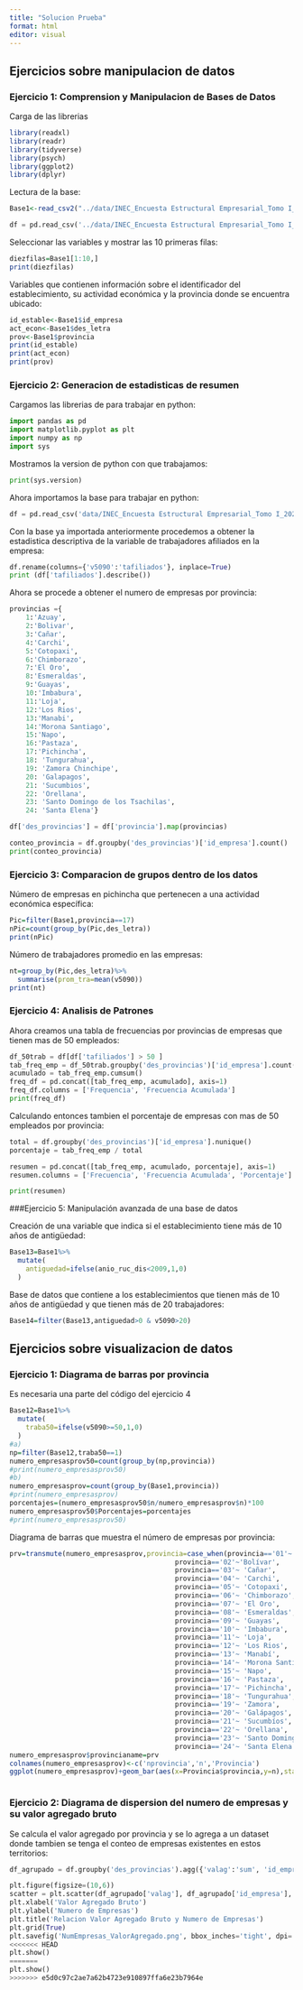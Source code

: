 ```yaml
---
title: "Solucion Prueba"
format: html
editor: visual
---
```


## Ejercicios sobre manipulacion de datos

### Ejercicio 1: Comprension y Manipulacion de Bases de Datos
Carga de las librerias
```r
library(readxl)
library(readr)
library(tidyverse)
library(psych)
library(ggplot2)
library(dplyr)
```

Lectura de la base:
```r
Base1<-read_csv2("../data/INEC_Encuesta Estructural Empresarial_Tomo I_2021.csv")
```

```python

df = pd.read_csv('../data/INEC_Encuesta Estructural Empresarial_Tomo I_2021.csv', delimiter = ';')

```

Seleccionar las variables y mostrar las 10 primeras filas:

```r

diezfilas=Base1[1:10,]
print(diezfilas)

```
Variables que contienen información sobre el identificador del establecimiento, su actividad económica y la provincia donde se encuentra ubicado:

```r
id_estable<-Base1$id_empresa
act_econ<-Base1$des_letra
prov<-Base1$provincia
print(id_estable)
print(act_econ)
print(prov)
```


### **Ejercicio 2: Generacion de estadisticas de resumen**

Cargamos las librerias de para trabajar en python:

```python
import pandas as pd
import matplotlib.pyplot as plt
import numpy as np
import sys
```

Mostramos la version de python con que trabajamos:

```python
print(sys.version)
```

Ahora importamos la base para trabajar en python:
```python
df = pd.read_csv('data/INEC_Encuesta Estructural Empresarial_Tomo I_2021.csv', delimiter = ';')
```

Con la base ya importada anteriormente procedemos a obtener la estadistica descriptiva de la variable de trabajadores afiliados en la empresa:

```python
df.rename(columns={'v5090':'tafiliados'}, inplace=True)
print (df['tafiliados'].describe())
```

Ahora se procede a obtener el numero de empresas por provincia:

```python
provincias ={
    1:'Azuay',
    2:'Bolivar',
    3:'Cañar',
    4:'Carchi',
    5:'Cotopaxi',
    6:'Chimborazo',
    7:'El Oro',
    8:'Esmeraldas',
    9:'Guayas',
    10:'Imbabura',
    11:'Loja',
    12:'Los Rios',
    13:'Manabi',
    14:'Morona Santiago',
    15:'Napo',
    16:'Pastaza',
    17:'Pichincha',
    18: 'Tungurahua',
    19: 'Zamora Chinchipe',
    20: 'Galapagos',
    21: 'Sucumbios',
    22: 'Orellana',
    23: 'Santo Domingo de los Tsachilas',
    24: 'Santa Elena'}

df['des_provincias'] = df['provincia'].map(provincias)

conteo_provincia = df.groupby('des_provincias')['id_empresa'].count()
print(conteo_provincia)
```

### Ejercicio 3: Comparacion de grupos dentro de los datos

Número de empresas en pichincha que pertenecen a una actividad económica específica:

```r
Pic=filter(Base1,provincia==17)
nPic=count(group_by(Pic,des_letra))
print(nPic)
```

Número de trabajadores promedio en las empresas:
```r
nt=group_by(Pic,des_letra)%>%
  summarise(prom_tra=mean(v5090))
print(nt)
```

### **Ejercicio 4: Analisis de Patrones**

Ahora creamos una tabla de frecuencias por provincias de empresas que tienen mas de 50 empleados:

```python
df_50trab = df[df['tafiliados'] > 50 ]
tab_freq_emp = df_50trab.groupby('des_provincias')['id_empresa'].count()
acumulado = tab_freq_emp.cumsum()
freq_df = pd.concat([tab_freq_emp, acumulado], axis=1)
freq_df.columns = ['Frequencia', 'Frecuencia Acumulada']
print(freq_df)
```

Calculando entonces tambien el porcentaje de empresas con mas de 50 empleados por provincia:

```python
total = df.groupby('des_provincias')['id_empresa'].nunique()
porcentaje = tab_freq_emp / total 

resumen = pd.concat([tab_freq_emp, acumulado, porcentaje], axis=1)
resumen.columns = ['Frecuencia', 'Frecuencia Acumulada', 'Porcentaje']

print(resumen)
```

###Ejercicio 5: Manipulación avanzada de una base de datos

Creación de una variable que indica si el establecimiento tiene más de 10 años de antigüedad:

```r
Base13=Base1%>%
  mutate(
    antiguedad=ifelse(anio_ruc_dis<2009,1,0)
  )
```

Base de datos que contiene a los establecimientos que tienen más de 10 años de antigüedad y que tienen más de 20 trabajadores:
```r
Base14=filter(Base13,antiguedad>0 & v5090>20)
```

## Ejercicios sobre visualizacion de datos

### Ejercicio 1: Diagrama de barras por provincia
Es necesaria una parte del código del ejercicio 4
```r
Base12=Base1%>%
  mutate(
    traba50=ifelse(v5090>=50,1,0)
  )
#a)
np=filter(Base12,traba50==1)
numero_empresasprov50=count(group_by(np,provincia))
#print(numero_empresasprov50)
#b)
numero_empresasprov=count(group_by(Base1,provincia))
#print(numero_empresasprov)
porcentajes=(numero_empresasprov50$n/numero_empresasprov$n)*100
numero_empresasprov50$Porcentajes=porcentajes
#print(numero_empresasprov50)
```

Diagrama de barras que muestra el número de empresas por provincia:
```r
prv=transmute(numero_empresasprov,provincia=case_when(provincia=='01'~'Azuay',
                                         provincia=='02'~'Bolívar',
                                         provincia=='03'~ 'Cañar',
                                         provincia=='04'~ 'Carchi',
                                         provincia=='05'~ 'Cotopaxi',
                                         provincia=='06'~ 'Chimborazo',
                                         provincia=='07'~ 'El Oro',
                                         provincia=='08'~ 'Esmeraldas',
                                         provincia=='09'~ 'Guayas',
                                         provincia=='10'~ 'Imbabura',
                                         provincia=='11'~ 'Loja',
                                         provincia=='12'~ 'Los Rios',
                                         provincia=='13'~ 'Manabí',
                                         provincia=='14'~ 'Morona Santiago',
                                         provincia=='15'~ 'Napo',
                                         provincia=='16'~ 'Pastaza',
                                         provincia=='17'~ 'Pichincha',
                                         provincia=='18'~ 'Tungurahua',
                                         provincia=='19'~ 'Zamora',
                                         provincia=='20'~ 'Galápagos',
                                         provincia=='21'~ 'Sucumbíos',
                                         provincia=='22'~ 'Orellana',
                                         provincia=='23'~ 'Santo Domingo',
                                         provincia=='24'~ 'Santa Elena'))
numero_empresasprov$provincianame=prv
colnames(numero_empresasprov)<-c('nprovincia','n','Provincia')
ggplot(numero_empresasprov)+geom_bar(aes(x=Provincia$provincia,y=n),stat="identity")+labs(x="Provincia",y='Número de empresas')+theme(axis.text = element_text(angle = 90))



```

### Ejercicio 2: Diagrama de dispersion del numero de empresas y su valor agregado bruto

Se calcula el valor agregado por provincia y se lo agrega a un dataset donde tambien se tenga el conteo de empresas existentes en estos territorios:

```python
df_agrupado = df.groupby('des_provincias').agg({'valag':'sum', 'id_empresa':'count'})

plt.figure(figsize=(10,6))
scatter = plt.scatter(df_agrupado['valag'], df_agrupado['id_empresa'], c=range(len(df_agrupado)), cmap='viridis')
plt.xlabel('Valor Agregado Bruto')
plt.ylabel('Numero de Empresas')
plt.title('Relacion Valor Agregado Bruto y Numero de Empresas')
plt.grid(True)
plt.savefig('NumEmpresas_ValorAgregado.png', bbox_inches='tight', dpi= 600)
<<<<<<< HEAD
plt.show()
=======
plt.show()
>>>>>>> e5d0c97c2ae7a62b4723e910897ffa6e23b7964e

```
